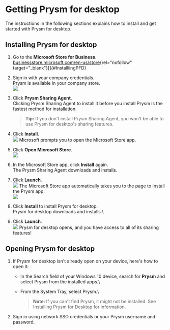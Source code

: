 # Getting Prysm for desktop

The instructions in the following sections explains how to install and get started with Prysm for desktop.

## Installing Prysm for desktop


1.  Go to the **Microsoft Store for Business**.\
    [businessstore.microsoft.com/en-us/store](https://businessstore.microsoft.com/en-us/store){rel="nofollow"
    target="_blank"}[]{#InstalliingPFD}
2.  Sign in with your company credentials.\
    Prysm is available in your company store.\
    ![](./pfd001.png)
3.  Click **Prysm Sharing Agent**.\
    Clicking Prysm Sharing Agent to install it before you install Prysm
    is the fastest method for installation.

    > **Tip:** If you don\'t install Prysm Sharing Agent, you won\'t be able to use Prysm for desktop\'s sharing
    features.
4.  Click **Install**.\
    ![](./pfd002.png)
    Microsoft prompts you to open the Microsoft Store app.
5.  Click **Open Microsoft Store**.\
    ![](./pfd003.png)
6.  In the Microsoft Store app, click **Install** again.\
    The Prysm Sharing Agent downloads and installs.
7.  Click **Launch**.\
    ![](./pfd004.png)
    The Microsoft Store app automatically takes you to the page to
    install the Prysm app.\
    ![](./pfd005.png) 
8.  Click **Install** to install Prysm for desktop.\
    Prysm for desktop downloads and installs.\
9.  Click **Launch**.\
    ![](./pfd006.png)
    Prysm for desktop opens, and you have access to all of its sharing
    features!

## Opening Prysm for desktop

1.  If Prysm for desktop isn\'t already open on your device, here\'s how
    to open it:
    - In the Search field of your Windows 10 device, search for
      **Prysm** and select Prysm from the installed apps.\
    - From the System Tray, select Prysm.\

      > **Note:** If you can\'t find Prysm, it might not be installed. See Installing Prysm for
      Desktop for information.
2.  Sign in using network SSO
    credentials or your Prysm username and password.
